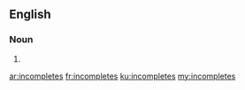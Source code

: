 ==English==

===Noun===
{{head|en|plural}}

# {{plural of|incomplete|lang=en|nocat=1}}

[[ar:incompletes]]
[[fr:incompletes]]
[[ku:incompletes]]
[[my:incompletes]]
